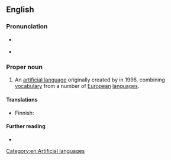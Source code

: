{{also|europanto}}

==English==
{{wikipedia}}

===Pronunciation===
* {{a|UK}} {{IPA|en|/jʊəɹ.əˈpæn.təʊ/}}
* {{a|US}} {{IPA|en|/jɝ.əˈpɑ.no/}}

===Proper noun===
{{en-proper noun}}

# An [[artificial language]] originally created by {{w|Diego Marani}} in 1996, combining [[vocabulary]] from a number of [[European]] [[language]]s.

====Translations====
{{trans-top|artificial language}}
* Finnish: {{t|fi|europanto}}
{{trans-mid}}
{{trans-bottom}}

====Further reading====
* {{ethnologue|code=eur}}

[[Category:en:Artificial languages]]